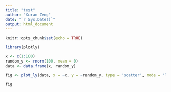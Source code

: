 ---
title: "test"
author: "Xuran Zeng"
date: "`r Sys.Date()`"
output: html_document
---

```{r setup, include=FALSE}
knitr::opts_chunk$set(echo = TRUE)
```

```{r}
library(plotly)

x <- c(1:100)
random_y <- rnorm(100, mean = 0)
data <- data.frame(x, random_y)

fig <- plot_ly(data, x = ~x, y = ~random_y, type = 'scatter', mode = 'lines')

fig
```
